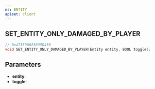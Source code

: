 ```yaml
---
ns: ENTITY
apiset: client
---
```

## SET_ENTITY_ONLY_DAMAGED_BY_PLAYER

```c
// 0x473598683095D430
void SET_ENTITY_ONLY_DAMAGED_BY_PLAYER(Entity entity, BOOL toggle);
```


## Parameters
* **entity**:
* **toggle**:
